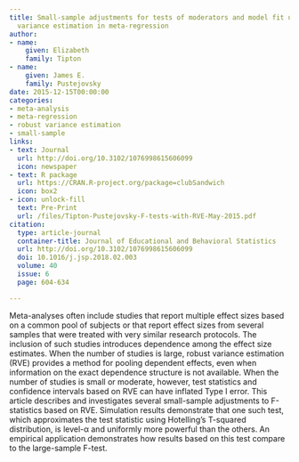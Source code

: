 ```yaml
---
title: Small-sample adjustments for tests of moderators and model fit using robust
  variance estimation in meta-regression
author:
- name:
    given: Elizabeth
    family: Tipton
- name:
    given: James E.
    family: Pustejovsky
date: 2015-12-15T00:00:00
categories:
- meta-analysis
- meta-regression
- robust variance estimation
- small-sample
links:
- text: Journal
  url: http://doi.org/10.3102/1076998615606099
  icon: newspaper
- text: R package
  url: https://CRAN.R-project.org/package=clubSandwich
  icon: box2
- icon: unlock-fill
  text: Pre-Print
  url: /files/Tipton-Pustejovsky-F-tests-with-RVE-May-2015.pdf
citation:
  type: article-journal
  container-title: Journal of Educational and Behavioral Statistics
  url: http://doi.org/10.3102/1076998615606099
  doi: 10.1016/j.jsp.2018.02.003
  volume: 40
  issue: 6
  page: 604-634

---
```


Meta-analyses often include studies that report multiple effect sizes based on a common pool of subjects or that report effect sizes from several samples that were treated with very similar research protocols. The inclusion of such studies introduces dependence among the effect size estimates. When the number of studies is large, robust variance estimation (RVE) provides a method for pooling dependent effects, even when information on the exact dependence structure is not available. When the number of studies is small or moderate, however, test statistics and confidence intervals based on RVE can have inflated Type I error. This article describes and investigates several small-sample adjustments to F-statistics based on RVE. Simulation results demonstrate that one such test, which approximates the test statistic using Hotelling’s T-squared distribution, is level-α and uniformly more powerful than the others. An empirical application demonstrates how results based on this test compare to the large-sample F-test.


